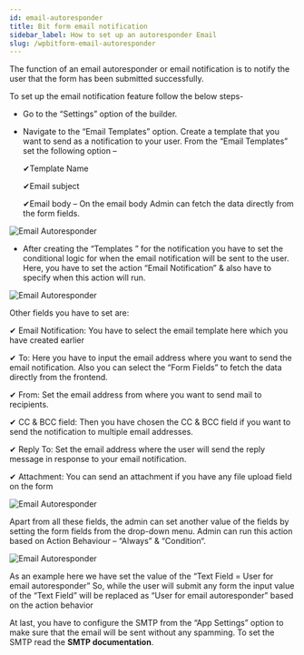 ```yaml
---
id: email-autoresponder
title: Bit form email notification
sidebar_label: How to set up an autoresponder Email
slug: /wpbitform-email-autoresponder
---
```


The function of an email autoresponder or email notification is to notify the user that the form has been submitted successfully.

To set up the email notification feature follow the below steps-

 - Go to the “Settings” option of the builder.
 - Navigate to the “Email Templates” option. Create a template that you want to send as a notification to your user. From the “Email Templates” set the following option – 
        
    ✔Template Name

    ✔Email subject

    ✔Email body –  On the email body Admin can fetch the data directly from the form fields.   

 <Image src="Email Autoresponder/Email-Template-Bit-Form" alt="Email Autoresponder" w="1020" h="400" />

 - After creating the “Templates ” for the notification you have to set the conditional logic for when the email notification will be sent to the user. Here, you have to set the action “Email Notification” & also have to specify when this action will run.

 <Image src="Email Autoresponder/Set-Action-Bit-Form" alt="Email Autoresponder" w="1020" h="300" />

Other fields you have to set are:

  ✔ Email Notification: You have to select the email template here which you have created earlier

  ✔ To: Here you have to input the email address where you want to send the email notification. Also you can select the “Form Fields” to fetch the data directly from the frontend.

  ✔ From: Set the email address from where you want to send mail to recipients.

  ✔ CC & BCC field: Then you have chosen the CC & BCC field if you want to send the notification to multiple email addresses.

  ✔ Reply To: Set the email address where the user will send the reply message in response to your email notification.

  ✔ Attachment: You can send an attachment if you have any file upload field on the form

  <Image src="Email Autoresponder/Set-Condition-Bit-Form" alt="Email Autoresponder" w="1020" h="350" />

Apart from all these fields, the admin can set another value of the fields by setting the form fields from the drop-down menu. Admin can run this action based on Action Behaviour – “Always” & “Condition“.

<Image src="Email Autoresponder/Set-another-value-Bit-Form" alt="Email Autoresponder" w="1020" h="350" />

As an example here we have set the value of the “Text Field = User for email autoresponder” So,  while the user will submit any form the input value of the “Text Field” will be replaced as “User for email autoresponder” based on the action behavior

At last, you have to configure the SMTP from the “App Settings” option to make sure that the email will be sent without any spamming. To set the SMTP  read the **SMTP documentation**.
